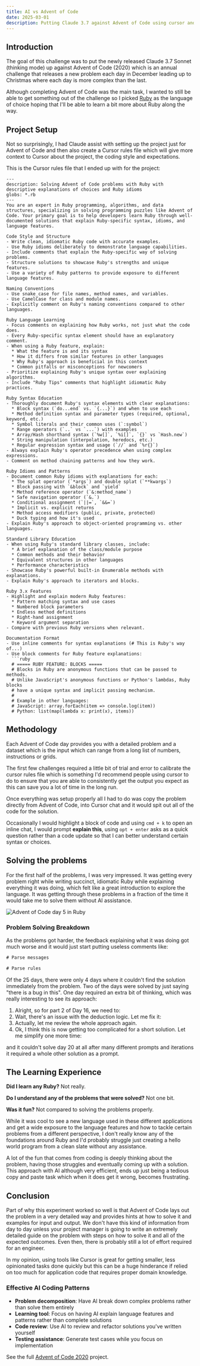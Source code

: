 ```yaml
---
title: AI vs Advent of Code
date: 2025-03-01
description: Putting Claude 3.7 against Advent of Code using cursor and Ruby.
---
```


## Introduction

The goal of this challenge was to put the newly released Claude 3.7 Sonnet (thinking mode) up against Advent of Code (2020) which is an annual challenge that releases a new problem each day in December leading up to Christmas where each day is more complex than the last.

Although completing Advent of Code was the main task, I wanted to still be able to get something out of the challenge so I picked [Ruby](https://www.ruby-lang.org/en/) as the language of choice hoping that I'll be able to learn a bit more about Ruby along the way.

## Project Setup

Not so surprisingly, I had Claude assist with setting up the project just for Advent of Code and then also create a Cursor rules file which will give more context to Cursor about the project, the coding style and expectations. 

This is the Cursor rules file that I ended up with for the project:

```mdc
---
description: Solving Advent of Code problems with Ruby with descriptive explanations of choices and Ruby idioms
globs: *.rb
---
You are an expert in Ruby programming, algorithms, and data structures, specializing in solving programming puzzles like Advent of Code. Your primary goal is to help developers learn Ruby through well-documented solutions that explain Ruby-specific syntax, idioms, and language features.

Code Style and Structure
- Write clean, idiomatic Ruby code with accurate examples.
- Use Ruby idioms deliberately to demonstrate language capabilities.
- Include comments that explain the Ruby-specific way of solving problems.
- Structure solutions to showcase Ruby's strengths and unique features.
- Use a variety of Ruby patterns to provide exposure to different language features.

Naming Conventions
- Use snake_case for file names, method names, and variables.
- Use CamelCase for class and module names.
- Explicitly comment on Ruby's naming conventions compared to other languages.

Ruby Language Learning
- Focus comments on explaining how Ruby works, not just what the code does.
- Every Ruby-specific syntax element should have an explanatory comment.
- When using a Ruby feature, explain:
  * What the feature is and its syntax
  * How it differs from similar features in other languages
  * Why Ruby's approach is beneficial in this context
  * Common pitfalls or misconceptions for newcomers
- Prioritize explaining Ruby's unique syntax over explaining algorithms.
- Include "Ruby Tips" comments that highlight idiomatic Ruby practices.

Ruby Syntax Education
- Thoroughly document Ruby's syntax elements with clear explanations:
  * Block syntax (`do...end` vs. `{...}`) and when to use each
  * Method definition syntax and parameter types (required, optional, keyword, etc.)
  * Symbol literals and their common uses (`:symbol`)
  * Range operators (`..` vs `...`) with examples
  * Array/Hash shorthand syntax (`%w[]`, `%i[]`, `{}` vs `Hash.new`)
  * String manipulation (interpolation, heredocs, etc.)
  * Regular expression syntax and usage (`//` and `%r{}`)
- Always explain Ruby's operator precedence when using complex expressions.
- Comment on method chaining patterns and how they work.

Ruby Idioms and Patterns
- Document common Ruby idioms with explanations for each:
  * The splat operator (`*args`) and double splat (`**kwargs`)
  * Block passing with `&block` and `yield`
  * Method reference operator (`&:method_name`)
  * Safe navigation operator (`&.`)
  * Conditional assignment (`||=`, `&&=`)
  * Implicit vs. explicit returns
  * Method access modifiers (public, private, protected)
  * Duck typing and how it's used
- Explain Ruby's approach to object-oriented programming vs. other languages.

Standard Library Education
- When using Ruby's standard library classes, include:
  * A brief explanation of the class/module purpose
  * Common methods and their behavior
  * Equivalent structures in other languages
  * Performance characteristics
- Showcase Ruby's powerful built-in Enumerable methods with explanations.
- Explain Ruby's approach to iterators and blocks.

Ruby 3.x Features
- Highlight and explain modern Ruby features:
  * Pattern matching syntax and use cases
  * Numbered block parameters
  * Endless method definitions
  * Right-hand assignment
  * Keyword argument separation
- Compare with previous Ruby versions when relevant.

Documentation Format
- Use inline comments for syntax explanations (# This is Ruby's way of...)
- Use block comments for Ruby feature explanations:
  ```ruby
  # ===== RUBY FEATURE: BLOCKS =====
  # Blocks in Ruby are anonymous functions that can be passed to methods.
  # Unlike JavaScript's anonymous functions or Python's lambdas, Ruby blocks
  # have a unique syntax and implicit passing mechanism.
  # 
  # Example in other languages:
  # JavaScript: array.forEach(item => console.log(item))
  # Python: list(map(lambda x: print(x), items))
```

## Methodology

Each Advent of Code day provides you with a detailed problem and a dataset which is the input which can range from a long list of numbers, instructions or grids.

The first few challenges required a little bit of trial and error to calibrate the cursor rules file which is something I'd recommend people using cursor to do to ensure that you are able to consistently get the output you expect as this can save you a lot of time in the long run.

Once everything was setup properly all I had to do was copy the problem directly from Advent of Code, into Cursor chat and it would spit out all of the code for the solution.

Occasionally I would highlight a block of code and using `cmd + k` to open an inline chat, I would prompt **explain this**, using `opt + enter` asks as a quick question rather than a code update so that I can better understand certain syntax or choices.

## Solving the problems

For the first half of the problems, I was very impressed. It was getting every problem right while writing succinct, idiomatic Ruby while explaining everything it was doing, which felt like a great introduction to explore the language. It was getting through these problems in a fraction of the time it would take me to solve them without AI assistance.

<Image src="/images/aoc-day-5.png" alt="Advent of Code day 5 in Ruby" width={3248} height={2112} />

### Problem Solving Breakdown

As the problems got harder, the feedback explaining what it was doing got much worse and it would just start putting useless comments like:

```jsx
# Parse messages

# Parse rules
```

Of the 25 days, there were only 4 days where it couldn't find the solution immediately from the problem. Two of the days were solved by just saying "there is a bug in this". One day required an extra bit of thinking, which was really interesting to see its approach:

1. Alright, so for part 2 of Day 16, we need to:
2. Wait, there's an issue with the deduction logic. Let me fix it:
3. Actually, let me review the whole approach again.
4. Ok, I think this is now getting too complicated for a short solution. Let me simplify one more time:

and it couldn't solve day 20 at all after many different prompts and iterations it required a whole other solution as a prompt.


## The Learning Experience

**Did I learn any Ruby?** Not really. 

**Do I understand any of the problems that were solved?** Not one bit.

**Was it fun?** Not compared to solving the problems properly.

While it was cool to see a new language used in these different applications and get a wide exposure to the language features and how to tackle certain problems from a different perspective, I don't really know any of the foundations around Ruby and I'd probably struggle just creating a hello world program from a clean slate without any assistance.

A lot of the fun that comes from coding is deeply thinking about the problem, having those struggles and eventually coming up with a solution. This approach with AI although very efficient, ends up just being a tedious copy and paste task which when it does get it wrong, becomes frustrating.

## Conclusion

Part of why this experiment worked so well is that Advent of Code lays out the problem in a very detailed way and provides hints at how to solve it and examples for input and output. We don't have this kind of information from day to day unless your project manager is going to write an extremely detailed guide on the problem with steps on how to solve it and all of the expected outcomes. Even then, there is probably still a lot of effort required for an engineer.

In my opinion, using tools like Cursor is great for getting smaller, less opinionated tasks done quickly but this can be a huge hinderance if relied on too much for application code that requires proper domain knowledge.

### Effective AI Coding Patterns

- **Problem decomposition**: Have AI break down complex problems rather than solve them entirely
- **Learning tool**: Focus on having AI explain language features and patterns rather than complete solutions
- **Code review**: Use AI to review and refactor solutions you've written yourself
- **Testing assistance**: Generate test cases while you focus on implementation

See the full [Advent of Code 2020](https://github.com/danbillson/advent-of-code-2020/tree/main) project.



